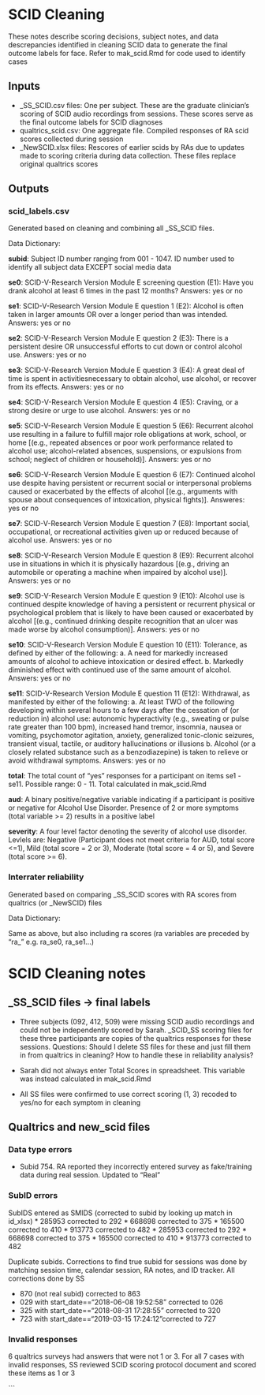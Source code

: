# SCID Cleaning
These notes describe scoring decisions, subject notes, and data descrepancies identified in cleaning SCID data to generate the final outcome labels for face. Refer to mak_scid.Rmd for code used to identify cases

## Inputs
* _SS_SCID.csv files: One per subject. These are the graduate clinician's scoring of SCID audio recordings from sessions. These scores serve as the final outcome labels for SCID diagnoses
* qualtrics_scid.csv: One aggregate file. Compiled responses of RA scid scores collected during session
* _NewSCID.xlsx files: Rescores of earlier scids by RAs due to updates made to scoring criteria during data collection. These files replace original qualtrics scores

## Outputs
### scid_labels.csv
Generated based on cleaning and combining all _SS_SCID files.

Data Dictionary:

**subid**: Subject ID number ranging from 001 - 1047. ID number used to identify all subject data EXCEPT social media data

**se0**: SCID-V-Research Version Module E screening question (E1): Have you drank alcohol at least 6 times in the past 12 months? Answers: yes or no

**se1**: SCID-V-Research Version Module E question 1 (E2): Alcohol is often taken in larger amounts OR over a longer period than was intended. Answers: yes or no

**se2**: SCID-V-Research Version Module E question 2 (E3): There is a persistent desire OR unsuccessful efforts to cut down or control alcohol use. Answers: yes or no

**se3**: SCID-V-Research Version Module E question 3 (E4): A great deal of time is spent in activitiesnecessary to obtain alcohol, use alcohol, or recover from its effects. Answers: yes or no

**se4**: SCID-V-Research Version Module E question 4 (E5): Craving, or a strong desire or urge to use alcohol. Answers: yes or no

**se5**: SCID-V-Research Version Module E question 5 (E6): Recurrent alcohol use resulting in a failure to fulfill major role obligations at work, school, or home [(e.g., repeated absences or poor work performance related to alcohol use; alcohol-related absences, suspensions, or expulsions from school; neglect of children or household)]. Answers: yes or no

**se6**: SCID-V-Research Version Module E question 6 (E7): Continued alcohol use despite having persistent or recurrent social or interpersonal problems caused or exacerbated by the effects of alcohol [(e.g., arguments with spouse about consequences of intoxication, physical fights)]. Answeres: yes or no


**se7**: SCID-V-Research Version Module E question 7 (E8): Important social, occupational, or recreational activities given up or reduced because of alcohol use. Answers: yes or no

**se8**: SCID-V-Research Version Module E question 8 (E9): Recurrent alcohol use in situations in which it is physically hazardous [(e.g., driving an automobile or operating a machine when impaired by alcohol use)]. Answers: yes or no

**se9**: SCID-V-Research Version Module E question 9 (E10): Alcohol use is continued despite knowledge of having a persistent or recurrent physical or psychological problem that is likely to have been caused or exacerbated by alcohol [(e.g., continued drinking despite recognition that an ulcer was made worse by alcohol consumption)]. Answers: yes or no

**se10**: SCID-V-Research Version Module E question 10 (E11): Tolerance, as defined by either of the following: a. A need for markedly increased amounts of
alcohol to achieve intoxication or desired effect. b. Markedly diminished effect with continued use of the same amount of alcohol. Answers: yes or no

**se11**: SCID-V-Research Version Module E question 11 (E12): Withdrawal, as manifested by either of the following:
a. At least TWO of the following developing within several hours to a few days after the cessation of (or reduction in) alcohol use: autonomic hyperactivity (e.g., sweating or pulse rate greater than 100 bpm), increased hand tremor, insomnia, nausea or vomiting, psychomotor agitation, anxiety, generalized tonic-clonic seizures, transient visual, tactile, or auditory hallucinations or illusions
b. Alcohol (or a closely related substance such as a benzodiazepine) is taken to relieve or avoid withdrawal symptoms. 
Answers: yes or no

**total**: The total count of "yes" responses for a participant on items se1 - se11. Possible range: 0 - 11. Total calculated in mak_scid.Rmd

**aud**: A binary positive/negative variable indicating if a participant is positive or negative for Alcohol Use Disorder. Presence of 2 or more symptoms (total variable >= 2) results in a positive label

**severity**: A four level factor denoting the severity of alcohol use disorder. Levlels are: Negative (Participant does not meet criteria for AUD, total score <=1), Mild (total score = 2 or 3), Moderate (total score = 4 or 5), and Severe (total score >= 6).


### Interrater reliability
Generated based on comparing _SS_SCID scores with RA scores from qualtrics (or _NewSCID) files 

Data Dictionary:

Same as above, but also including ra scores (ra variables are preceded by "ra_" e.g. ra_se0, ra_se1...)


# SCID Cleaning notes

## _SS_SCID files -> final labels
* Three subjects (092, 412, 509) were missing SCID audio recordings and could not be independently scored by Sarah. _SCID_SS scoring files for these three participants are copies of the qualtrics responses for these sessions. Questions: Should I delete SS files for these and just fill them in from qualtrics in cleaning? How to handle these in reliability analysis?

* Sarah did not always enter Total Scores in spreadsheet. This variable was instead calculated in mak_scid.Rmd
* All SS files were confirmed to use correct scoring (1, 3) recoded to yes/no for each symptom in cleaning

## Qualtrics and new_scid files

### Data type errors
  * Subid 754. RA reported they incorrectly entered survey as fake/training data during real session. Updated to "Real"

### SubID errors

SubIDS entered as SMIDS (corrected to subid by looking up match in id_xlsx)
* 285953 corrected to 292
* 668698 corrected to 375
* 165500 corrected to 410
* 913773 corrected to 482
* 285953 corrected to 292
* 668698 corrected to 375
* 165500 corrected to 410
* 913773 corrected to 482

Duplicate subids. Corrections to find true subid for sessions was done by matching session time, calendar session, RA notes, and ID tracker. All corrections done by SS

* 870 (not real subid) corrected to 863
* 029 with start_date=="2018-06-08 19:52:58" corrected to 026
* 325 with start_date=="2018-08-31 17:28:55" corrected to 320
* 723 with start_date=="2019-03-15 17:24:12"corrected to 727

### Invalid responses
6 qualtrics surveys had answers that were not 1 or 3.
For all 7 cases with invalid responses, SS reviewed SCID scoring protocol document and scored these items as 1 or 3

```


